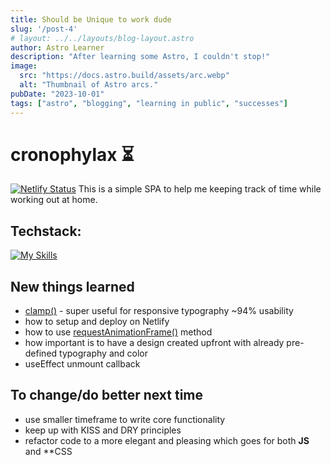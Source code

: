 ```yaml
---
title: Should be Unique to work dude
slug: '/post-4'
# layout: ../../layouts/blog-layout.astro
author: Astro Learner
description: "After learning some Astro, I couldn't stop!"
image:
  src: "https://docs.astro.build/assets/arc.webp"
  alt: "Thumbnail of Astro arcs."
pubDate: "2023-10-01"
tags: ["astro", "blogging", "learning in public", "successes"]
---
```


# cronophylax ⏳ 

[![Netlify Status](https://api.netlify.com/api/v1/badges/730bdb01-d7e1-4f64-a8a8-e713fd0ea221/deploy-status)](https://app.netlify.com/sites/chronophylax/deploys) This is a simple SPA to help me keeping track of time while working out at home.

## Techstack:
[![My Skills](https://skillicons.dev/icons?i=react,netlify,firebase,figma&theme=dark)](https://skillicons.dev)

## New things learned

- [clamp()](https://developer.mozilla.org/en-US/docs/Web/CSS/clamp) - super useful for responsive typography ~94% usability
- how to setup and deploy on Netlify
- how to use [requestAnimationFrame()](https://developer.mozilla.org/en-US/docs/Web/API/window/requestAnimationFrame) method
- how important is to have a design created upfront with already pre-defined typography and color
- useEffect unmount callback

## To change/do better next time

- use smaller timeframe to write core functionality
- keep up with KISS and DRY principles
- refactor code to a more elegant and pleasing which goes for both **JS** and **CSS